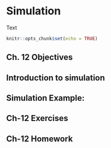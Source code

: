 # Simulation {#simulate}
Text
```r
knitr::opts_chunk$set(echo = TRUE)
```

## Ch. 12 Objectives

## Introduction to simulation

## Simulation Example:  

## Ch-12 Exercises

## Ch-12 Homework